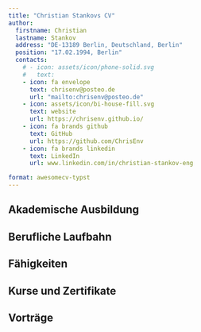 ```yaml
---
title: "Christian Stankovs CV"
author:
  firstname: Christian
  lastname: Stankov
  address: "DE-13189 Berlin, Deutschland, Berlin"
  position: "17.02.1994, Berlin"
  contacts:
    # - icon: assets/icon/phone-solid.svg
    #   text: 
    - icon: fa envelope
      text: chrisenv@posteo.de
      url: "mailto:chrisenv@posteo.de"
    - icon: assets/icon/bi-house-fill.svg
      text: website
      url: https://chrisenv.github.io/
    - icon: fa brands github
      text: GitHub
      url: https://github.com/ChrisEnv
    - icon: fa brands linkedin
      text: LinkedIn
      url: www.linkedin.com/in/christian-stankov-eng

format: awesomecv-typst
---
```


## Akademische Ausbildung

```{=typst}
#resume-entry(
  title: "M.Sc. Technischer Umweltschutz (1,2)",
  location: "TU Berlin",
  date: "2017 - 2022",
  description: "Thesis: Erstellung und Validierung einer Simulation der Niedertemperaturdestillation und Kristallisation zur Aufbereitung von Abwasserkonzentraten",
)
#resume-item[
  Schwerpunkte:
  - Umweltprozesstechnik
  - Abwasserverfahrenstechnik
  - Siedlungswasserwirtschaft
]
#resume-entry(
  title: "B.Sc. Technischer Umweltschutz (2,4)",
  location: "TU Berlin",
  date: "2012 - 2017",
  description: "Thesis: End of Life Betrachtung des Fahrradlebenszyklus",
)
#resume-entry(
  title: "Abitur (1,8)",
  location: "Barnim Gymnasium",
  date: "2005 - 2012",
  description: "Schnellläuferklasse",
)
```

## Berufliche Laufbahn

```{=typst}
#resume-entry(
  title: "Verfahrensingenieur/Digitalisierung ",
  location: "p2m Berlin",
  date: "seit 05/2023",
  description: "Automatisierung von Planungsprozessen:"
)
#resume-item[
  - Einführung git
  - automatisierte Erstellung Planungsunterlagen (Quarto)
]
#resume-item[
  Projektarbeit Verfahrenstechnik:
  - Data Science (Betriebsdaten)
  - Benchmarking
  - Prozessoptimierung
  - verfahrenstechnische Auslegung
]
#resume-entry(
  title: "Geschäftsinhaber",
  location: "clean-house Bernau",
  description: "Übernahme des Familienbetriebes:",
  date: "seit 2020"
)
#resume-item[
  - Sicherung aller 6 Arbeitsplätze in der Corona Pandemie
  - energetische Optimierung des Betriebes
  - administrative Tätigkeiten
]
#resume-entry(
  title: "Freiberufler",
  location: "online",
  date: "2017 - 2023",
  description: "Nachhilfe Mathematik",
)
#resume-entry(
  title: "Werkstudent",
  location: "KWB",
  date: "10/2017 - 10/2018",
  description: "Grobauslegung Abwasseraufbereitung",
)
#resume-entry(
  title: "Praktikum",
  location: "BUND e.V.",
  date: "08/2015 - 10/2015",
  description: "Reduzierung Energieverbrauch von Krankenhäusern"
)
```

## Fähigkeiten

```{=typst}
#resume-entry(
  title: "Sprachen",
  description: "Deutsch (Muttersprache), Englisch (verhandlungssicher), Französisch (Grundlagen)"
)
#resume-entry(
  title: "Programmierung",
  description: "R, R-Shiny, git, Quarto, LaTeX, Typst, SQL (Grundlagen), C (Grundlagen), NetLogo (Grundlagen)"
)
#resume-entry(
  title: "Software",
  description: "RStudio, GitHub, MS Office"
)
#resume-entry(
  title: "Führerschein",
  description: "Klasse B"
)
```

## Kurse und Zertifikate

```{=typst}
#resume-entry(
  title: "TWEED Hybrid Summer School ",
  location: "Amman, Jordanien",
  date: "2022",
  description: "Klasse B"
)
```

## Vorträge

```{=typst}
#resume-entry(
  title: "Aufbereitung von Abwasserkonzentraten",
  location: "Amman, Jordanien",
  date: "2022",
  description: "1st GJU Symposium on Sustainable Development"
)
```